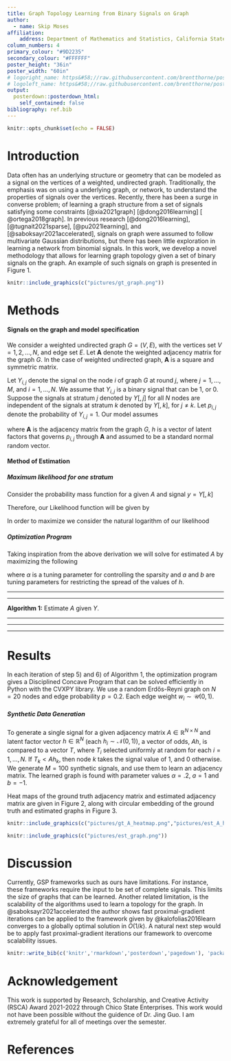 ```yaml
---
title: Graph Topology Learning from Binary Signals on Graph
author:
  - name: Skip Moses
affiliation:
    address: Department of Mathematics and Statistics, California State University, Chico
column_numbers: 4
primary_colour: "#9D2235"
secondary_colour: "#FFFFFF"
poster_height: "36in"
poster_width: "60in"
# logoright_name: https&#58;//raw.githubusercontent.com/brentthorne/posterdown/master/images/betterhexlogo.png
# logoleft_name: https&#58;//raw.githubusercontent.com/brentthorne/posterdown/master/images/betterhexlogo.png
output: 
  posterdown::posterdown_html:
    self_contained: false
bibliography: ref.bib
---
```


```r
knitr::opts_chunk$set(echo = FALSE)
```

# Introduction

Data often has  an underlying structure or geometry that can be modeled as a signal on the vertices of a weighted, undirected graph. Traditionally, the emphasis was on using a underlying graph, or network, to understand the properties of signals over the vertices. Recently, there has been a surge in converse problem; of learning a graph structure from a set of signals satisfying some constraints [@xia2021graph] [@dong2016learning] [ @ortega2018graph]. In previous research [@dong2016learning], [@tugnait2021sparse], [@pu2021learning], and [@saboksayr2021accelerated], signals on graph were assumed to follow multivariate Gaussian distributions, but there has been little exploration in learning a network from binomial signals. In this work, we develop a novel methodology that allows for learning graph topology given a set of binary signals on the graph. An example of such signals on graph is presented in Figure 1.

```r
knitr::include_graphics(c("pictures/gt_graph.png"))
``` 

# Methods

#### Signals on the graph and model specification
We consider a weighted undirected graph $G = (V, E)$, with the vertices set $V = {1, 2, \dots, N}$, and edge set $E$.  Let $\mathbf{A}$ denote the weighted adjacency matrix for the graph $G$. In the case of weighted undirected graph, $\mathbf{A}$ is a square and symmetric matrix. 

Let $Y_{i,j}$ denote the signal on the node $i$ of graph $G$ at round $j$, where $j = 1, \dots, M$, and $i = 1, \dots, N$. We assume that $Y_{i,j}$ is a binary signal that can be 1, or 0. 
Suppose the signals at stratum $j$ denoted by $Y[, j]$ for all $N$ nodes are independent of the signals at stratum $k$ denoted by $Y[,k ]$, for $j \neq k$. Let $p_{i,j}$ denote the probability of $Y_{i,j} = 1$. Our model assumes

\begin{equation}
\label{eq: binaryglm}
\text{logit}(p_{i,j}) = (\mathbf{A} h )_i,
\end{equation}

where $\mathbf{A}$ is the adjacency matrix from the graph $G$, $h$ is a vector of latent factors that governs $p_{i, j}$ through $\mathbf{A}$ and assumed to be a standard normal random vector. 

#### Method of Estimation
##### Maximum likelihood for one stratum

Consider the probability mass function for a given $A$ and signal $y = Y[,k]$
\begin{align}
P_{Ah}(y_i) &= p^{y_i}(1-p)^{1-y_i} \\
            &= \left(\frac{e^{A[i,]h}}{1 + e^{A[i,]h}}\right)^{y_i}\left(1- \frac{e^{A[i,]h}}{1 + e^{A[i,]h}}\right)^{1-y_i} \\
            &= \left(\frac{e^{A[i,]h}}{1 + e^{A[i,]h}}\right)^{y_i}\left(\frac{1}{1 + e^{A[i,]h}}\right)^{1-y_i}   \\
            &= \frac{e^{y_iA[i,]h}}{1 + e^{A[i,]h}}
            
\end{align}

Therefore, our Likelihood function will be given by 

\begin{align}
\mathcal{L}(h) = \prod_{i=1}^N\left(\frac{e^{y_iA[i,]h}}{1 + e^{A[i,]h}}\right)
\end{align}

In order to maximize we consider the natural logarithm of our likelihood

\begin{align}
\log(\mathcal{L}(h)) = \sum_{i=1}^N\left(y_i(A[i,]h) - \log(1 + e^{A[i,]h})\right)
\end{align}
  
##### Optimization Program

Taking inspiration from the above derivation we will solve for estimated $A$ by maximizing the following

\begin{equation}
\label{eq:optimization}
\begin{aligned}
&\max_{A,h} \sum_{j = 1}^M\sum_{i=1}^N\left(y_{i,j}(A[i,]h) - \log(1 + e^{A[i,]h})\right) - \alpha \vert L \vert _ F \\
\textrm{s.t.} \quad  &A_{i,j} = 0 \text{ if } i =j\\
                     &A_{i,j} \geq 0 \text{ if } i \neq j\\
                     &\mathbb{1}h^T = 0 \\
                     &\max(h) \leq a \\
                     &\min(h) \geq b
\end{aligned}
\end{equation}
where $\alpha$ is a tuning parameter for controlling the sparsity and $a$ and $b$ are tuning parameters for restricting the spread of the values of $h$. 

<hr /> 
<hr /> 
$\textbf{Algorithm 1:}$ Estimate $A$ given $Y$.
<hr /> 
<hr /> 

\begin{align*}
&1) \textbf{ Input: } \text{ Input a signal } Y.\\
&2) \textbf{ Output: } \text{ Output an estimated } A.\\
&3) \textbf{ Initialization: } h_{i,0} \sim \mathcal{N}(0,1) \text{ for } i = 1,\ldots, N \\
&4) \textbf{ for } t = 1, \ldots, iter:\\
&5) \textbf{ Update } A \textbf{ given } h:\\
&6) \textbf{        Update } h \textbf{ given } A:\\
&7) \textbf{ end for }
\end{align*}
<hr /> 



# Results

In each iteration of step 5) and 6) of Algorithm 1, the optimization program gives a Disciplined Concave Program that can be solved efficiently in Python with the CVXPY library. We use a random Erd&#337;s-Reyni graph on $N = 20$ nodes and edge probability $p = 0.2$. Each edge weight $w_i \sim \mathcal{U}(0,1)$. 

##### Synthetic Data Generation

To generate a single signal for a given adjacency matrix $A \in \mathbb{R}^{N\times N}$ and latent factor vector $h \in \mathbb{R}^N$ (each $h_i \sim \mathcal{N}(0,1)$), a vector of odds, $Ah$, is compared to a vector $T$, where $T_i$ selected uniformly at random for each $i = 1, \ldots , N$. If $T_k < Ah_k$, then node $k$ takes the signal value of $1$, and $0$ otherwise. We generate $M = 100$ synthetic signals, and use them to learn an adjacency matrix. The learned graph is found with parameter values $\alpha = .2$, $a = 1$ and $b = -1$. 

Heat maps of the ground truth adjacency matrix and estimated adjacency matrix are given in Figure 2, along with circular embedding of the ground truth and estimated graphs in Figure 3.

```r
knitr::include_graphics(c("pictures/gt_A_heatmap.png","pictures/est_A_heatmap.png"))
``` 

```r
knitr::include_graphics(c("pictures/est_graph.png"))
``` 

# Discussion

Currently, GSP frameworks such as ours have limitations. For instance, these frameworks require the input to be set of complete signals. This limits the size of graphs that can be learned. Another related limitation, is the scalability of the algorithms used to learn a topology for the graph. In @saboksayr2021accelerated the author shows fast proximal-gradient iterations can be applied to the framework given by @kalofolias2016learn converges to a globally optimal solution in $O (1/k)$. A natural next step would be to apply fast proximal-gradient iterations our framework to overcome scalability issues. 


```r
knitr::write_bib(c('knitr','rmarkdown','posterdown','pagedown'), 'packages.bib')
```
# Acknowledgement
This work is supported by Research, Scholarship, and Creative Activity (RSCA) Award 2021-2022 through Chico State Enterprises. This work would not have been possible without the guidence of Dr. Jing Guo. I am extremely grateful for all of meetings over the semester. 

# References
